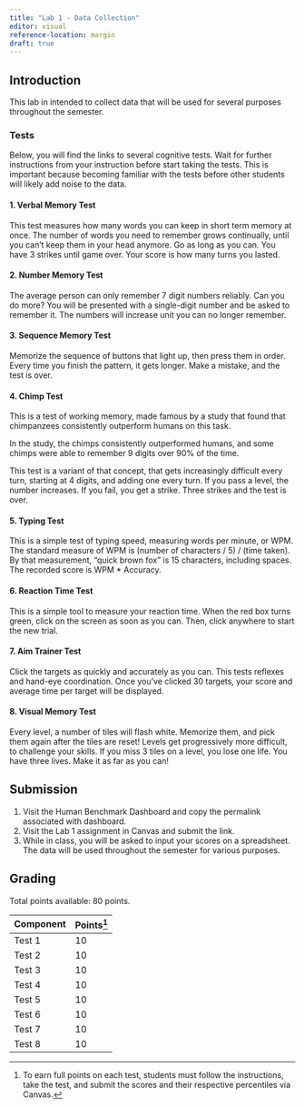 ```yaml
---
title: "Lab 1 - Data Collection"
editor: visual
reference-location: margin
draft: true
---
```


## Introduction

This lab in intended to collect data that will be used for several purposes throughout the semester.

### Tests

Below, you will find the links to several cognitive tests. Wait for further instructions from your instruction before start taking the tests. This is important because becoming familiar with the tests before other students will likely add noise to the data.

#### 1. Verbal Memory Test

This test measures how many words you can keep in short term memory at once. The number of words you need to remember grows continually, until you can't keep them in your head anymore. Go as long as you can. You have 3 strikes until game over. Your score is how many turns you lasted.

#### 2. Number Memory Test

The average person can only remember 7 digit numbers reliably. Can you do more? You will be presented with a single-digit number and be asked to remember it. The numbers will increase unit you can no longer remember.

#### 3. Sequence Memory Test

Memorize the sequence of buttons that light up, then press them in order. Every time you finish the pattern, it gets longer. Make a mistake, and the test is over.

#### 4. Chimp Test

This is a test of working memory, made famous by a study that found that chimpanzees consistently outperform humans on this task.

In the study, the chimps consistently outperformed humans, and some chimps were able to remember 9 digits over 90% of the time.

This test is a variant of that concept, that gets increasingly difficult every turn, starting at 4 digits, and adding one every turn. If you pass a level, the number increases. If you fail, you get a strike. Three strikes and the test is over.

#### 5. Typing Test

This is a simple test of typing speed, measuring words per minute, or WPM. The standard measure of WPM is (number of characters / 5) / (time taken). By that measurement, "quick brown fox" is 15 characters, including spaces. The recorded score is WPM \* Accuracy.

#### 6. Reaction Time Test

This is a simple tool to measure your reaction time. When the red box turns green, click on the screen as soon as you can. Then, click anywhere to start the new trial.

#### 7. Aim Trainer Test

Click the targets as quickly and accurately as you can. This tests reflexes and hand-eye coordination. Once you've clicked 30 targets, your score and average time per target will be displayed.

#### 8. Visual Memory Test

Every level, a number of tiles will flash white. Memorize them, and pick them again after the tiles are reset! Levels get progressively more difficult, to challenge your skills. If you miss 3 tiles on a level, you lose one life. You have three lives. Make it as far as you can!

## Submission

1.  Visit the Human Benchmark Dashboard and copy the permalink associated with dashboard.
2.  Visit the Lab 1 assignment in Canvas and submit the link.
3.  While in class, you will be asked to input your scores on a spreadsheet. The data will be used throughout the semester for various purposes.

<!--# link to create id: https://www.getuniqueid.com, submit scores here: https://bit.ly/3JYNheP -->

## Grading

Total points available: 80 points.

| Component | Points[^1] |
|-----------|------------|
| Test 1    | 10         |
| Test 2    | 10         |
| Test 3    | 10         |
| Test 4    | 10         |
| Test 5    | 10         |
| Test 6    | 10         |
| Test 7    | 10         |
| Test 8    | 10         |

[^1]: To earn full points on each test, students must follow the instructions, take the test, and submit the scores and their respective percentiles via Canvas.
